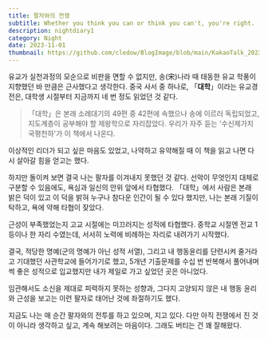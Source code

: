 ```yaml
---
title: 팔자와의 전쟁
subtitle: Whether you think you can or think you can't, you're right.
description: nightdiary1
category: Night
date: 2023-11-01
thumbnail: https://github.com/cledow/BlogImage/blob/main/KakaoTalk_20231025_212917499.jpg?raw=true
---
```


유교가 실천과정의 모순으로 비판을 면할 수 없지만, 송(宋)나라 때 태동한 유교 학풍이 지향했던 바 만큼은 근사했다고 생각한다.
중국 사서 중 하나로, 「**대학**」이라는 유교경전은, 대학생 시절부터 지금까지 네 번 정도 읽었던 것 같다.
> 「대학」은 본래 소례대기의 49편 중 42편에 속했으나 송에 이르러 독립되었고,
> 지도계층이 공부해야 할 제왕학으로 자리잡았다.
> 우리가 자주 듣는 '수신제가치국평천하'가 이 책에서 나온다.

이상적인 리더가 되고 싶은 마음도 있었고, 나약하고 유약해질 때 이 책을 읽고 나면 다시 살아갈 힘을 얻고는 했다.

하지만 돌이켜 보면 결국 나는 팔자를 이겨내지 못했던 것 같다.
선악이 무엇인지 대체로 구분할 수 있음에도, 욕심과 일신의 안위 앞에서 타협했다.
「대학」에서 사람은 본래 밝은 덕이 있고 이 덕을 밝혀 누구나 참다운 인간이 될 수 있다 했지만,
나는 본래 기질이 탁하고, 욕에 약해 타협이 잦았다.


근성이 부족했었는지 고교 시절에는 미끄러지는 성적에 타협했다.
중학교 시절엔 전교 1등이나 한 자리 수였는데, 서서히 노력에 비례하는 자리로 내려가기 시작했다.

결국, 적당한 명예(군의 명예가 아닌 성적 서열), 그리고 내 행동윤리를 단련시켜 줄거라고 기대했던 
사관학교에 들어가기로 했고,
5개년 기출문제를 수십 번 반복해서 풀어내며 썩 좋은 성적으로 입교했지만
내가 제일로 가고 싶었던 곳은 아니었다.

임관해서도 소신을 제대로 피력하지 못하는 성향과, 그다지 고양되지 않은 내 행동 윤리와 근성을 보고는
이런 팔자로 태어난 것에 좌절하기도 했다.

지금도 나는 매 순간 팔자와의 전투를 하고 있으며, 지고 있다.
다만 아직 전쟁에서 진 것이 아니라 생각하고 싶고,
계속 해보려는 마음이다. 그래도 버티는 건 꽤 잘해왔다.
<br />
<br />
<br />
